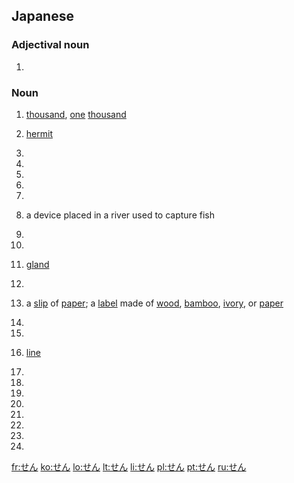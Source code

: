 ==Japanese==

===Adjectival noun===
{{ja-adj|infl=tari}}

# {{ja-def|倩}}

===Noun===
{{ja-noun}}

# {{ja-def|千|阡|仟}} [[thousand]], [[one]] [[thousand]]
# {{ja-def|仙}} [[hermit]]
# {{ja-def|先}}
# {{ja-def|疝}}
# {{ja-def|宣}}
# {{ja-def|専}}
# {{ja-def|栓}}
# {{ja-def|筌}} a device placed in a river used to capture fish
# {{ja-def|煎}}
# {{ja-def|羨}}
# {{ja-def|腺}} [[gland]]
# {{ja-def|詮}}
# {{ja-def|箋|籤}} a [[slip]] of [[paper]]; a [[label]] made of [[wood]], [[bamboo]], [[ivory]], or [[paper]]
# {{ja-def|銑|鏟}}
# {{ja-def|銭}}
# {{ja-def|線}} [[line]]
# {{ja-def|賤}}
# {{ja-def|選}}
# {{ja-def|磚|塼|甎}}
# {{ja-def|氈}}
# {{ja-def|繊}}
# {{ja-def|餞}}
# {{ja-def|饌}}
# {{ja-def|倩}}

[[fr:せん]]
[[ko:せん]]
[[lo:せん]]
[[lt:せん]]
[[li:せん]]
[[pl:せん]]
[[pt:せん]]
[[ru:せん]]